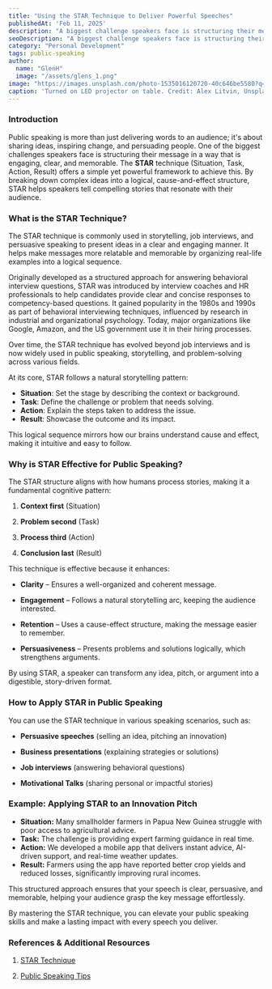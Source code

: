 ```yaml
---
title: "Using the STAR Technique to Deliver Powerful Speeches"
publishedAt: 'Feb 11, 2025'
description: "A biggest challenge speakers face is structuring their message in a way that is engaging, clear, and memorable."
seoDescription: "A biggest challenge speakers face is structuring their message in a way that is engaging, clear, and memorable."
category: "Personal Development"
tags: public-speaking
author:
  name: "GlenH"
  image: "/assets/glens_1.png"
image: "https://images.unsplash.com/photo-1535016120720-40c646be5580?q=80&w=1470&auto=format&fit=crop&ixlib=rb-4.0.3&ixid=M3wxMjA3fDB8MHxwaG90by1wYWdlfHx8fGVufDB8fHx8fA%3D%3D"
caption: 'Turned on LED projector on table. Credit: Alex Litvin, Unsplash'
---
```


### Introduction

Public speaking is more than just delivering words to an audience; it's about sharing ideas, inspiring change, and persuading people. One of the biggest challenges speakers face is structuring their message in a way that is engaging, clear, and memorable. The **STAR** technique (Situation, Task, Action, Result) offers a simple yet powerful framework to achieve this. By breaking down complex ideas into a logical, cause-and-effect structure, STAR helps speakers tell compelling stories that resonate with their audience.

### What is the STAR Technique?

The STAR technique is commonly used in storytelling, job interviews, and persuasive speaking to present ideas in a clear and engaging manner. It helps make messages more relatable and memorable by organizing real-life examples into a logical sequence.

Originally developed as a structured approach for answering behavioral interview questions, STAR was introduced by interview coaches and HR professionals to help candidates provide clear and concise responses to competency-based questions. It gained popularity in the 1980s and 1990s as part of behavioral interviewing techniques, influenced by research in industrial and organizational psychology. Today, major organizations like Google, Amazon, and the US government use it in their hiring processes.

Over time, the STAR technique has evolved beyond job interviews and is now widely used in public speaking, storytelling, and problem-solving across various fields.

At its core, STAR follows a natural storytelling pattern:

- **Situation**: Set the stage by describing the context or background.
- **Task**: Define the challenge or problem that needs solving.
- **Action**: Explain the steps taken to address the issue.
- **Result**: Showcase the outcome and its impact.

This logical sequence mirrors how our brains understand cause and effect, making it intuitive and easy to follow.

### Why is STAR Effective for Public Speaking?

The STAR structure aligns with how humans process stories, making it a fundamental cognitive pattern:

1. **Context first** (Situation)

2. **Problem second** (Task)

3. **Process third** (Action)

4. **Conclusion last** (Result)

This technique is effective because it enhances:

- **Clarity** – Ensures a well-organized and coherent message.

- **Engagement** – Follows a natural storytelling arc, keeping the audience interested.

- **Retention** – Uses a cause-effect structure, making the message easier to remember.

- **Persuasiveness** – Presents problems and solutions logically, which strengthens arguments.

By using STAR, a speaker can transform any idea, pitch, or argument into a digestible, story-driven format.

### How to Apply STAR in Public Speaking

You can use the STAR technique in various speaking scenarios, such as:

- **Persuasive speeches** (selling an idea, pitching an innovation)

- **Business presentations** (explaining strategies or solutions)

- **Job interviews** (answering behavioral questions)

- **Motivational Talks** (sharing personal or impactful stories)

### Example: Applying STAR to an Innovation Pitch

- **Situation:** Many smallholder farmers in Papua New Guinea struggle with poor access to agricultural advice. 
- **Task:** The challenge is providing expert farming guidance in real time. 
- **Action:** We developed a mobile app that delivers instant advice, AI-driven support, and real-time weather updates.
- **Result:** Farmers using the app have reported better crop yields and reduced losses, significantly improving rural incomes.

This structured approach ensures that your speech is clear, persuasive, and memorable, helping your audience grasp the key message effortlessly.

By mastering the STAR technique, you can elevate your public speaking skills and make a lasting impact with every speech you deliver.

### References & Additional Resources

1. [STAR Technique](https://www.bauer.uh.edu/career-center/docs/career-guides-resources/STAR-Strategies-for-Successful-Interviews.pdf)

2. [Public Speaking Tips](https://www.toastmasters.org/resources/public-speaking-tips) 





